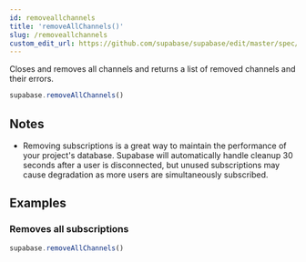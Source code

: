 ```yaml
---
id: removeallchannels
title: 'removeAllChannels()'
slug: /removeallchannels
custom_edit_url: https://github.com/supabase/supabase/edit/master/spec/supabase_js_v2_legacy.yml
---
```



Closes and removes all channels and returns a list of removed
channels and their errors.

```js
supabase.removeAllChannels()
```

## Notes

- Removing subscriptions is a great way to maintain the performance of your project's database. Supabase will automatically handle cleanup 30 seconds after a user is disconnected, but unused subscriptions may cause degradation as more users are simultaneously subscribed.

## Examples

### Removes all subscriptions

```js
supabase.removeAllChannels()
```
